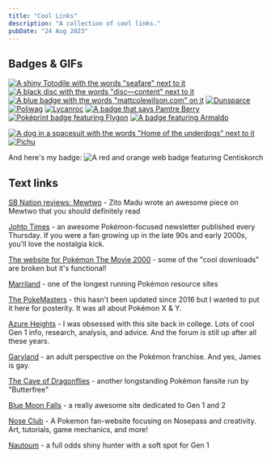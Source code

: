 ```yaml
---
title: "Cool Links"
description: "A collection of cool links."
pubDate: "24 Aug 2023"
---
```


## Badges & GIFs
[![A shiny Totodile with the words "seafare" next to it](/images/ydykbtB.png)](https://seafare.neocities.org/) [![A black disc with the words "disc—content" next to it](/images/disc-content-button.gif)](https://disc-content.neocities.org/) [![A blue badge with the words "mattcolewilson.com" on it](/images/mcw-button.gif)](https://mattcolewilson.com/) [![Dunsparce](/images/gifs/761ae092.gif)](https://nokocchi.com/) [![Poliwag](/images/poliwager.png)](https://poliwager.net/) [![Lycanroc](/images/lycanrocnet.png)](http://www.lycanroc.net/) [![A badge that says Pamtre Berry](/images/pamtreberry.png)](https://pamtre-berry.neocities.org/) [![Poképrint badge featuring Flygon](/images/button88x31.png)](https://pokeprint.kimbachu.com) [![A badge featuring Armaldo](/images/buriedrelic.png)](https://buriedrelic.neocities.org/)
 
[![A dog in a spacesuit with the words "Home of the underdogs" next to it](/images/ud-button.gif)](https://homeoftheunderdogs.net/) [![Pichu](/images/pichu100501.png)](https://silent.am/pichu/) 

And here's my badge: ![A red and orange web badge featuring Centiskorch](/images/centiskorch-badge.png)

## Text links

[SB Nation reviews: Mewtwo](https://www.sbnation.com/2020/4/5/21201160/mewtwo-pokemon-movie-review) - Zito Madu wrote an awesome piece on Mewtwo that you should definitely read

[Johto Times](https://johto.substack.com/) - an awesome Pokémon-focused newsletter published every Thursday. If you were a fan growing up in the late 90s and early 2000s, you'll love the nostalgia kick.

[The website for Pokémon The Movie 2000](https://web.archive.org/web/20010801143201/http://p2kmovie.warnerbros.com/index1.html) - some of the "cool downloads" are broken but it's functional!

[Marriland](https://bulbapedia.bulbagarden.net/wiki/Marriland) - one of the longest running Pokémon resource sites

[The PokeMasters](https://www.pokemasters.net/) - this hasn't been updated since 2016 but I wanted to put it here for posterity. It was all about Pokémon X & Y.

[Azure Heights](https://www.math.miami.edu/~jam/azure/) - I was obsessed with this site back in college. Lots of cool Gen 1 info, research, analysis, and advice. And the forum is still up after all these years.

[Garyland](https://garyland.neocities.org/) - an adult perspective on the Pokémon franchise. And yes, James is gay.

[The Cave of Dragonflies](https://www.dragonflycave.com/) - another longstanding Pokémon fansite run by "Butterfree"

[Blue Moon Falls](https://bluemoonfalls.com/) - a really awesome site dedicated to Gen 1 and 2

[Nose Club](https://noseclub.bluwiikoon.art/index.shtml) - A Pokemon fan-website focusing on Nosepass and creativity. Art, tutorials, game mechanics, and more!

[Nautoum](https://www.youtube.com/channel/UCcGs4-D40PZVMjPYZsq0Bvw) - a full odds shiny hunter with a soft spot for Gen 1